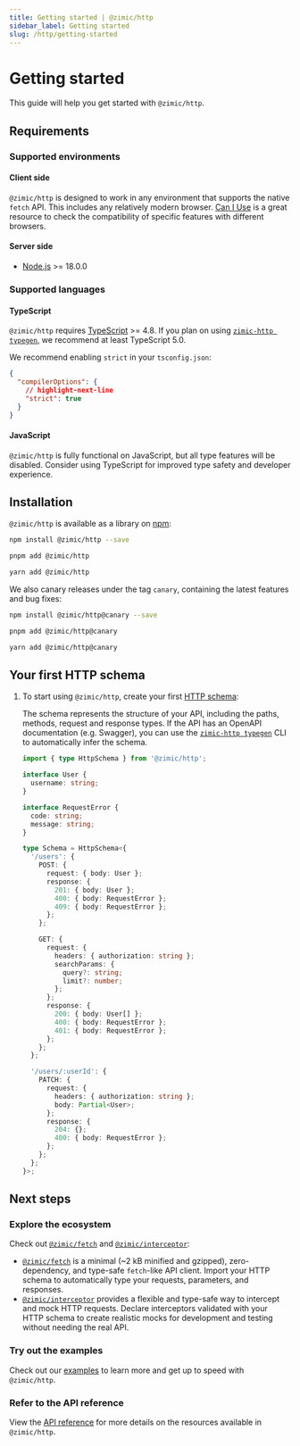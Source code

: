 ```yaml
---
title: Getting started | @zimic/http
sidebar_label: Getting started
slug: /http/getting-started
---
```



# Getting started

This guide will help you get started with `@zimic/http`.

## Requirements

### Supported environments

#### Client side

`@zimic/http` is designed to work in any environment that supports the native `fetch` API. This includes any relatively
modern browser. [Can I Use](https://caniuse.com/?search=fetch) is a great resource to check the compatibility of
specific features with different browsers.

#### Server side

- [Node.js](https://nodejs.org) >= 18.0.0

### Supported languages

#### TypeScript

`@zimic/http` requires [TypeScript](https://www.typescriptlang.org) >= 4.8. If you plan on using
[`zimic-http typegen`](/docs/http/cli/typegen), we recommend at least TypeScript 5.0.

We recommend enabling `strict` in your `tsconfig.json`:

```json title='tsconfig.json'
{
  "compilerOptions": {
    // highlight-next-line
    "strict": true
  }
}
```

#### JavaScript

`@zimic/http` is fully functional on JavaScript, but all type features will be disabled. Consider using TypeScript for
improved type safety and developer experience.

## Installation

`@zimic/http` is available as a library on [npm](https://www.npmjs.com/package/@zimic/http):

<Tabs groupId="package-managers">
  <TabItem value="npm" label="npm">

```bash
npm install @zimic/http --save
```

  </TabItem>
  <TabItem value="pnpm" label="pnpm">

```bash
pnpm add @zimic/http
```

  </TabItem>
  <TabItem value="yarn" label="yarn">

```bash
yarn add @zimic/http
```

  </TabItem>
</Tabs>

We also canary releases under the tag `canary`, containing the latest features and bug fixes:

<Tabs groupId="package-managers">
  <TabItem value="npm" label="npm">

```bash
npm install @zimic/http@canary --save
```

  </TabItem>
  <TabItem value="pnpm" label="pnpm">

```bash
pnpm add @zimic/http@canary
```

  </TabItem>
  <TabItem value="yarn" label="yarn">

```bash
yarn add @zimic/http@canary
```

  </TabItem>
</Tabs>

## Your first HTTP schema

1. To start using `@zimic/http`, create your first [HTTP schema](/docs/zimic-http/guides/1-http-schemas.md):

   The schema represents the structure of your API, including the paths, methods, request and response types. If the API
   has an OpenAPI documentation (e.g. Swagger), you can use the
   [`zimic-http typegen`](/docs/zimic-http/guides/3-typegen.md) CLI to automatically infer the schema.

   ```ts title='schema.ts'
   import { type HttpSchema } from '@zimic/http';

   interface User {
     username: string;
   }

   interface RequestError {
     code: string;
     message: string;
   }

   type Schema = HttpSchema<{
     '/users': {
       POST: {
         request: { body: User };
         response: {
           201: { body: User };
           400: { body: RequestError };
           409: { body: RequestError };
         };
       };

       GET: {
         request: {
           headers: { authorization: string };
           searchParams: {
             query?: string;
             limit?: number;
           };
         };
         response: {
           200: { body: User[] };
           400: { body: RequestError };
           401: { body: RequestError };
         };
       };
     };

     '/users/:userId': {
       PATCH: {
         request: {
           headers: { authorization: string };
           body: Partial<User>;
         };
         response: {
           204: {};
           400: { body: RequestError };
         };
       };
     };
   }>;
   ```

## Next steps

### Explore the ecosystem

Check out [`@zimic/fetch`](../../packages/zimic-fetch) and [`@zimic/interceptor`](../../packages/zimic-interceptor):

- [`@zimic/fetch`](../../packages/zimic-fetch) is a minimal (~2 kB minified and gzipped), zero-dependency, and type-safe
  `fetch`-like API client. Import your HTTP schema to automatically type your requests, parameters, and responses.
- [`@zimic/interceptor`](../../packages/zimic-interceptor) provides a flexible and type-safe way to intercept and mock
  HTTP requests. Declare interceptors validated with your HTTP schema to create realistic mocks for development and
  testing without needing the real API.

### Try out the examples

Check out our [examples](/docs/zimic/2-examples/2-exampĺes.md) to learn more and get up to speed with `@zimic/http`.

### Refer to the API reference

View the [API reference](/docs/http/api) for more details on the resources available in `@zimic/http`.
